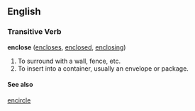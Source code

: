 ==English==

=== Transitive Verb===
'''enclose'''  ([[encloses]], [[enclosed]], [[enclosing]])
# To surround with a wall, fence, etc.
# To insert into a container, usually an envelope or package.
====See also====
[[encircle]]